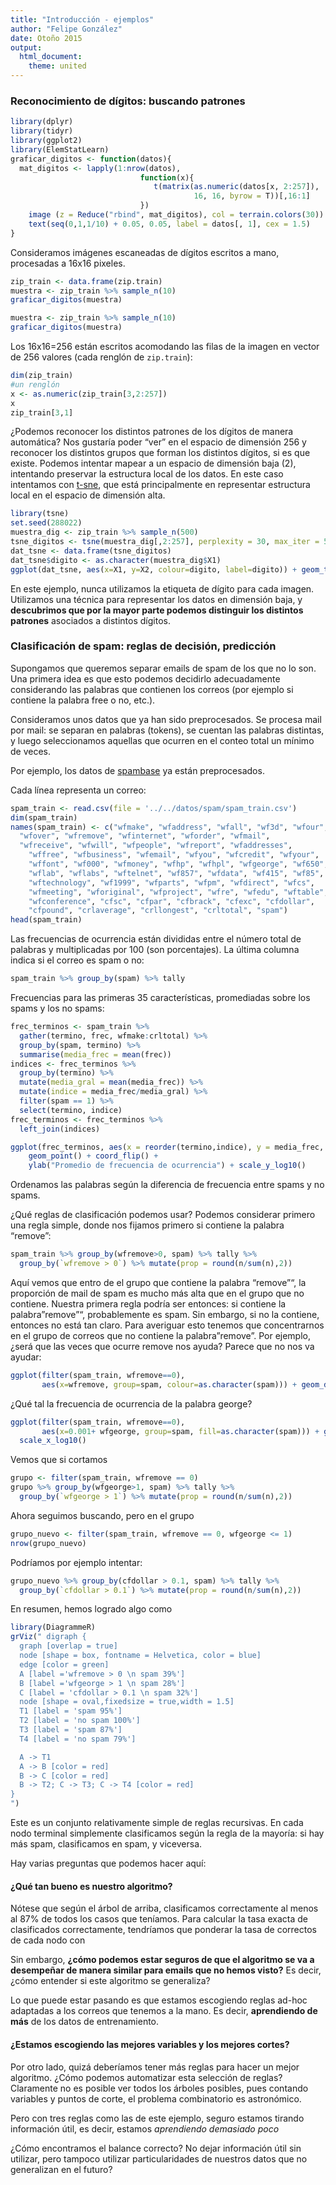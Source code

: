```yaml
---
title: "Introducción - ejemplos"
author: "Felipe González"
date: Otoño 2015
output: 
  html_document: 
    theme: united
---
```



### Reconocimiento de dígitos: buscando patrones

```r
library(dplyr)
library(tidyr)
library(ggplot2)
library(ElemStatLearn)
graficar_digitos <- function(datos){
  mat_digitos <- lapply(1:nrow(datos), 
	                         function(x){ 
                            	t(matrix(as.numeric(datos[x, 2:257]), 
                            	         16, 16, byrow = T))[,16:1]
                             })
	image (z = Reduce("rbind", mat_digitos), col = terrain.colors(30))
	text(seq(0,1,1/10) + 0.05, 0.05, label = datos[, 1], cex = 1.5)
}

```

Consideramos imágenes escaneadas de dígitos escritos a mano, procesadas
a 16x16 pixeles.

```r
zip_train <- data.frame(zip.train)
muestra <- zip_train %>% sample_n(10)
graficar_digitos(muestra)
```

```r
muestra <- zip_train %>% sample_n(10)
graficar_digitos(muestra)
```

Los 16x16=256 están escritos acomodando las filas de la imagen en 
vector de 256 valores (cada renglón de `zip.train`):

```r
dim(zip_train)
#un renglón
x <- as.numeric(zip_train[3,2:257])
x
zip_train[3,1]
```


¿Podemos reconocer los distintos patrones de los dígitos de manera
automática? Nos gustaría poder "ver" en el espacio de dimensión 256 y reconocer
los distintos grupos que forman los distintos dígitos, si es que existe. Podemos
intentar mapear a un espacio de dimensión baja (2), intentando preservar la estructura
local de los datos. En este caso intentamos con [t-sne](https://www.youtube.com/watch?v=RJVL80Gg3lA&list=UUtXKDgv1AVoG88PLl8nGXmw),
que está principalmente en representar estructura local en el espacio de dimensión alta.



```r
library(tsne)
set.seed(288022)
muestra_dig <- zip_train %>% sample_n(500)
tsne_digitos <- tsne(muestra_dig[,2:257], perplexity = 30, max_iter = 500, initial_dims = 15)
dat_tsne <- data.frame(tsne_digitos)
dat_tsne$digito <- as.character(muestra_dig$X1)
ggplot(dat_tsne, aes(x=X1, y=X2, colour=digito, label=digito)) + geom_text()
```

En este ejemplo, nunca utilizamos la etiqueta de dígito para cada imagen. Utilizamos una
técnica para representar los datos en dimensión baja, y **descubrimos que por la mayor parte
podemos distinguir los distintos patrones** asociados a distintos dígitos.


### Clasificación de spam: reglas de decisión, predicción

Supongamos que queremos separar emails de spam de los que no lo son.
Una primera idea es que esto podemos decidirlo adecuadamente considerando
las palabras que contienen los correos (por ejemplo si contiene la palabra free o no,
etc.).

Consideramos unos datos que ya han sido preprocesados. Se procesa mail por mail: se separan
en palabras (tokens), se cuentan las palabras distintas, y luego seleccionamos aquellas
que ocurren en el conteo total un mínimo de veces.

Por ejemplo, los datos de [spambase](https://archive.ics.uci.edu/ml/datasets/Spambase) ya están
preprocesados. 

Cada línea representa un correo:

```r
spam_train <- read.csv(file = '../../datos/spam/spam_train.csv')
dim(spam_train)
names(spam_train) <- c("wfmake", "wfaddress", "wfall", "wf3d", "wfour",
  "wfover", "wfremove", "wfinternet", "wforder", "wfmail", 
  "wfreceive", "wfwill", "wfpeople", "wfreport", "wfaddresses", 
	"wffree", "wfbusiness", "wfemail", "wfyou", "wfcredit", "wfyour", 
	"wffont", "wf000", "wfmoney", "wfhp", "wfhpl", "wfgeorge", "wf650", 
	"wflab", "wflabs", "wftelnet", "wf857", "wfdata", "wf415", "wf85", 
	"wftechnology", "wf1999", "wfparts", "wfpm", "wfdirect", "wfcs", 
	"wfmeeting", "wforiginal", "wfproject", "wfre", "wfedu", "wftable", 
	"wfconference", "cfsc", "cfpar", "cfbrack", "cfexc", "cfdollar", 
	"cfpound", "crlaverage", "crllongest", "crltotal", "spam")
head(spam_train)
```

Las frecuencias de ocurrencia están divididas entre el número total de palabras
y multiplicadas por 100 (son porcentajes). La última columna indica si el correo es spam o no: 

```r
spam_train %>% group_by(spam) %>% tally
```
Frecuencias para las primeras 35 características, promediadas sobre
los spams y los no spams:

```r
frec_terminos <- spam_train %>% 
  gather(termino, frec, wfmake:crltotal) %>%
  group_by(spam, termino) %>%
  summarise(media_frec = mean(frec))
indices <- frec_terminos %>% 
  group_by(termino) %>%
  mutate(media_gral = mean(media_frec)) %>%
  mutate(indice = media_frec/media_gral) %>%
  filter(spam == 1) %>%
  select(termino, indice)
frec_terminos <- frec_terminos %>%
  left_join(indices)
```

```r
ggplot(frec_terminos, aes(x = reorder(termino,indice), y = media_frec, colour=factor(spam))) + 
    geom_point() + coord_flip() +
    ylab("Promedio de frecuencia de ocurrencia") + scale_y_log10() 
```

Ordenamos las palabras según la diferencia de frecuencia entre spams y no spams.


¿Qué reglas de clasificación podemos usar? Podemos considerar primero una
regla simple, donde nos fijamos primero si contiene la palabra
"remove":

```r
spam_train %>% group_by(wfremove>0, spam) %>% tally %>%
  group_by(`wfremove > 0`) %>% mutate(prop = round(n/sum(n),2))
```

Aquí vemos que entro de el grupo que contiene la palabra "remove"", la proporción
de mail de spam es mucho más alta que en el grupo que no contiene. Nuestra primera regla
podría ser entonces: si contiene la palabra "remove"", probablemente es spam. Sin embargo,
si no la contiene, entonces no está tan claro. Para averiguar esto tenemos
que concentrarnos en el grupo de correos que no contiene la palabra "remove". Por ejemplo,
¿será que las veces que ocurre remove nos ayuda? Parece que no nos va ayudar:


```r
ggplot(filter(spam_train, wfremove==0),
       aes(x=wfremove, group=spam, colour=as.character(spam))) + geom_density(adjust = 0.5)
```

¿Qué tal la frecuencia de ocurrencia de la palabra george?

```r
ggplot(filter(spam_train, wfremove==0),
       aes(x=0.001+ wfgeorge, group=spam, fill=as.character(spam))) + geom_histogram() +
  scale_x_log10()
```

Vemos que si cortamos

```r
grupo <- filter(spam_train, wfremove == 0)
grupo %>% group_by(wfgeorge>1, spam) %>% tally %>%
  group_by(`wfgeorge > 1`) %>% mutate(prop = round(n/sum(n),2))
```

Ahora seguimos buscando, pero en el grupo
```r
grupo_nuevo <- filter(spam_train, wfremove == 0, wfgeorge <= 1)
nrow(grupo_nuevo)

```

Podríamos por ejemplo intentar:
```r
grupo_nuevo %>% group_by(cfdollar > 0.1, spam) %>% tally %>%
  group_by(`cfdollar > 0.1`) %>% mutate(prop = round(n/sum(n),2))
```

En resumen, hemos logrado algo como

```r
library(DiagrammeR)
grViz(" digraph {
  graph [overlap = true]
  node [shape = box, fontname = Helvetica, color = blue]
  edge [color = green]
  A [label ='wfremove > 0 \n spam 39%']
  B [label ='wfgeorge > 1 \n spam 28%']
  C [label = 'cfdollar > 0.1 \n spam 32%']
  node [shape = oval,fixedsize = true,width = 1.5]
  T1 [label = 'spam 95%']
  T2 [label = 'no spam 100%']
  T3 [label = 'spam 87%']
  T4 [label = 'no spam 79%']

  A -> T1
  A -> B [color = red]
  B -> C [color = red]
  B -> T2; C -> T3; C -> T4 [color = red]
}
")
```


Este es un conjunto relativamente simple de reglas recursivas. En cada nodo terminal
simplemente clasificamos según la regla de la mayoría: si hay más spam, clasificamos en spam, y viceversa.

Hay varias preguntas que podemos hacer aquí:

#### ¿Qué tan bueno es nuestro algoritmo?

Nótese que según el árbol de arriba, clasificamos correctamente al menos al 87% de
todos los casos que teníamos. Para calcular la tasa exacta de clasificados correctamente, tendríamos
que ponderar la tasa de correctos de cada nodo con 

Sin embargo, **¿cómo podemos estar seguros de que el algoritmo se va a desempeñar
de manera similar para emails que no hemos visto?** Es decir, ¿cómo entender si este
algoritmo se generaliza?

Lo que puede estar pasando es que estamos escogiendo reglas ad-hoc adaptadas a los
correos que tenemos a la mano. Es decir, **aprendiendo de más** de los datos de entrenamiento.

#### ¿Estamos escogiendo las mejores variables y los mejores cortes?

Por otro lado, quizá deberíamos tener más reglas para hacer un mejor algoritmo. ¿Cómo podemos
automatizar esta selección de reglas? Claramente no es posible ver todos los árboles posibles, pues
contando variables y puntos de corte, el problema combinatorio es astronómico. 

Pero con tres reglas como las de este ejemplo, seguro estamos tirando información útil, es decir, estamos *aprendiendo demasiado poco*

¿Cómo encontramos el balance correcto? No dejar información útil sin utilizar, pero tampoco utilizar
particularidades de nuestros datos que no generalizan en el futuro?

